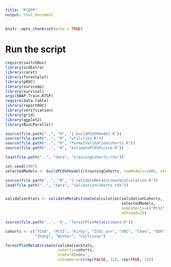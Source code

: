 ```yaml
---
title: "PCOSP"
output: html_document
---
```


```r
knitr::opts_chunk$set(echo = TRUE)
```

# Run the script

```r
require(switchBox)
library(vcdExtra)
library(caret)
library(forestplot)
library(pROC)
library(survcomp)
library(survival)
args(SWAP.Train.KTSP)
require(data.table)
library(reportROC)
library(verification)
library(grid)
library(ggplot2)
library(BiocParallel)

source(file.path("..", "R", "1_buildPCOSPmodel.R"))
source(file.path("..", "R", "utilities.R"))
source(file.path("..", "R", "formatValidationCohorts.R"))
source(file.path("..", "R", "estimatePCOSPscore.R"))
```

```r
load(file.path("..", "data", "trainingCohorts.rda"))

set.seed(1987)
selectedModels <- buildPCOSPmodels(trainingCohorts, numModels=1000, nthread=15)
```

```r
source(file.path("..", "R", "2_validateMetaestimateCalculation.R"))
load(file.path("..", "data", "validationCohorts.rda"))


validationStats <- validateMetaEstimateCalculation(validationCohorts, 
                                                   selectedModels, 
                                                   seqCohorts=c("PCSI", "TCGA", "Kirby"),
                                                   nthread=15)
```


```r
source(file.path('..', 'R', 'forestPlotMetaEstimate.R'))

cohorts <- c("TCGA", "PCSI", "Kirby", "ICGC_arr", "UNC", "Chen", "OUH", 
             "Zhang", "Winter", "Collisson")

forestPlotMetaEstimate(validationStats,
                       cohorts=cohorts,
                       stat="dIndex", 
                       isSummary=c(rep(FALSE, 12), rep(TRUE, 3)))
```

